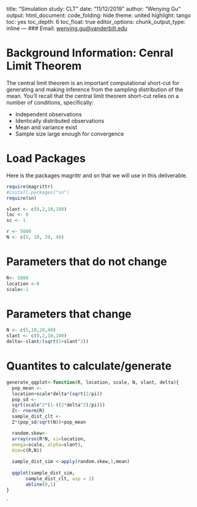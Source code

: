 title: "Simulation study: CLT"
date: "11/12/2019"
author: "Wenying Gu"
output:
  html_document:
    code_folding: hide
    theme: united 
    highlight: tango
    toc: yes
    toc_depth: 6 
    toc_float: true
editor_options: 
  chunk_output_type: inline
---
### Email: [wenying.gu@vanderbilt.edu]()

# Background Information: Cenral Limit Theorem 
The central limit theorem is an important computational short-cut for generating and making inference from the sampling distribution of the mean. You’ll recall that the central limit theorem short-cut relies on a number of conditions, specifically:

* Independent observations
* Identically distributed observations
* Mean and variance exist
* Sample size large enough for convergence

# Load Packages 
Here is the packages magrittr and sn that we will use in this deliverable.
```r
require(magrittr)
#install.packages("sn")
require(sn)
```


```r
slant <- c(0,2,10,100)
loc <- 0
sc <- 1

r <- 5000
N <- c(5, 10, 20, 40)
```

# Parameters that do not change

```r
R<- 5000
location <-0
scale<-1
```

# Parameters that change

```r
N <- c(5,10,20,40)
slant <- c(0,2,10,100)
delta<-slant/(sqrt(1+slant^2))
```


# Quantites to calculate/generate

```r
generate_qqplot<-function(R, location, scale, N, slant, delta){
  pop_mean <- 
  location+scale*delta*(sqrt(2/pi))
  pop_sd <- 
  sqrt(scale^2*(1-((2*delta^2)/pi)))
  Z<- rnorm(R)
  sample_dist_clt <- 
  Z*(pop_sd/sqrt(N))+pop_mean

  random.skew<-
  array(rsn(R*N, xi=location,
  omega=scale, alpha=slant),
  dim=c(R,N))
  
  sample_dist_sim <-apply(random.skew,1,mean)
  
  qqplot(sample_dist_sim, 
       sample_dist_clt, asp = 1)
       abline(0,1)
}

```
`




